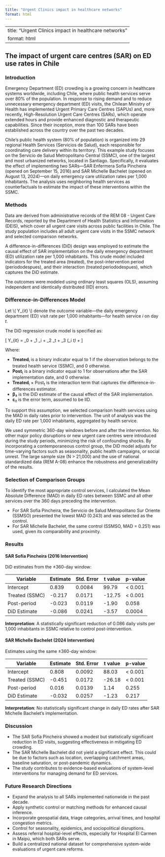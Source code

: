 ```yaml
---
title: "Urgent Clinics impact in healthcare networks"
format: html
---
```


```{=html}
<script>
  const password = prompt("Por favor, introduce la contraseña para acceder:");
  const correct = "saraccess2024"; // Puedes cambiar esta clave a la que tú quieras

  if (password !== correct) {
    document.body.innerHTML = `
      <h1>Acceso denegado</h1>
      <p>No tienes permiso para ver este contenido.</p>
    `;
  }
</script>
```

---
title: "Urgent Clinics impact in healthcare networks"
format: html
---

```{=html}
<script>
  const password = prompt("Por favor, introduce la contraseña para acceder:");
  const correct = "saraccess2024";  // Cambia esta clave a la que tú quieras

  if (password !== correct) {
    document.body.innerHTML = `
      <h1>Acceso denegado</h1>
      <p>No tienes permiso para ver este contenido.</p>
    `;
  }
</script>
```

## The impact of urgent care centres (SAR) on ED use rates in Chile

### Introduction

Emergency Department (ED) crowding is a growing concern in healthcare systems worldwide, including Chile, where public health services serve over 80% of the population. In response to rising demand and to reduce unnecessary emergency department (ED) visits, the Chilean Ministry of Health has implemented Urgent Primary Care Centres (SAPUs) and, more recently, High-Resolution Urgent Care Centres (SARs), which operate extended hours and provide enhanced diagnostic and therapeutic capabilities. Since their inception, more than 100 SARs have been established across the country over the past two decades.

Chile’s public health system (80% of population) is organized into 29 regional Health Services (Servicios de Salud), each responsible for coordinating care delivery within its territory. This example study focuses on the Servicio de Salud Metropolitano Central (SSMC), one of the largest and most urbanized networks, located in Santiago. Specifically, it evaluates the effect of implementing two SARs—SAR Enfermera Sofía Pincheira (opened on September 15, 2016) and SAR Michelle Bachelet (opened on August 13, 2024)—on daily emergency care utilization rates per 1,000 inhabitants. The analysis uses neighboring health services as counterfactuals to estimate the impact of these interventions within the SSMC.

### Methods

Data are derived from administrative records of the REM 08 - Urgent Care Records, reported by the Department of Health Statistics and Information (DEIS), which cover all urgent care visits across public facilities in Chile. The study population includes all adult urgent care visits in the SSMC network and selected comparison networks.

A difference-in-differences (DiD) design was employed to estimate the causal effect of SAR implementation on the daily emergency department (ED) utilization rate per 1,000 inhabitants. This crude model included indicators for the treated area (treated), the post-intervention period (periododespues), and their interaction (treated:periododespues), which captures the DiD estimate.

The outcomes were modeled using ordinary least squares (OLS), assuming independent and identically distributed (IID) errors.

### Difference-in-Differences Model

Let \\( Y\_{it} \\) denote the outcome variable—the daily emergency department (ED) visit rate per 1,000 inhabitants—for health service *i* on day *t*.

The DiD regression crude model is specified as:

\[ Y\_{it} = \beta\_0 + \beta\_1 \text{Treated}\_i + \beta\_2 \text{Post}\_t + \beta\_3 (\text{Treated}\_i \times \text{Post}*t) +* \varepsilon{it} \]

Where:

-   **Treated**<sub>i</sub> is a binary indicator equal to 1 if the observation belongs to the treated health service (SSMC), and 0 otherwise.
-   **Post**<sub>t</sub> is a binary indicator equal to 1 for observations after the SAR implementation date, and 0 otherwise.
-   **Treated**<sub>i</sub> × Post<sub>t</sub> is the interaction term that captures the difference-in-differences estimator.
-   **β₃** is the DiD estimate of the causal effect of the SAR implementation.
-   **ε**<sub>it</sub> is the error term, assumed to be IID.

To support this assumption, we selected comparison health services using the MAD in daily rates prior to intervention. The unit of analysis was the daily ED rate per 1,000 inhabitants, aggregated by health service.

We used symmetric 360-day windows before and after the intervention. No other major policy disruptions or new urgent care centres were introduced during the study periods, minimizing the risk of confounding shocks. By incorporating a contemporaneous control group, the DiD model adjusts for time-varying factors such as seasonality, public health campaigns, or social unrest. The large sample size (N \> 21,000) and the use of national standardized data (REM A-08) enhance the robustness and generalizability of the results.

### Selection of Comparison Groups

To identify the most appropriate control services, I calculated the Mean Absolute Difference (MAD) in daily ED rates between SSMC and all other services over the 360 days preceding the intervention.

-   For SAR Sofía Pincheira, the Servicio de Salud Metropolitano Sur Oriente (SSMSO) presented the lowest MAD (0.243) and was selected as the control.
-   For SAR Michelle Bachelet, the same control (SSMSO, MAD = 0.251) was used, given its comparability and proximity.

### Results

#### SAR Sofía Pincheira (2016 Intervention)

DiD estimates from the ±360-day window:

| Variable       | Estimate | Std. Error | t value | p-value  |
|----------------|----------|------------|---------|----------|
| Intercept      | 0.839    | 0.0084     | 99.79   | \< 0.001 |
| Treated (SSMC) | -0.217   | 0.0171     | -12.75  | \< 0.001 |
| Post-period    | -0.023   | 0.0119     | -1.90   | 0.058    |
| DiD Estimate   | -0.086   | 0.0241     | -3.57   | 0.0004   |

**Interpretation**: A statistically significant reduction of 0.086 daily visits per 1,000 inhabitants in SSMC relative to control post-intervention.

#### SAR Michelle Bachelet (2024 Intervention)

Estimates using the same ±360-day window:

| Variable       | Estimate | Std. Error | t value | p-value  |
|----------------|----------|------------|---------|----------|
| Intercept      | 0.808    | 0.0092     | 88.03   | \< 0.001 |
| Treated (SSMC) | -0.451   | 0.0172     | -26.18  | \< 0.001 |
| Post-period    | 0.016    | 0.0139     | 1.14    | 0.255    |
| DiD Estimate   | -0.032   | 0.0257     | -1.23   | 0.217    |

**Interpretation**: No statistically significant change in daily ED rates after SAR Michelle Bachelet's implementation.

### Discussion

-   The SAR Sofía Pincheira showed a modest but statistically significant reduction in ED visits, suggesting effectiveness in mitigating ED crowding.
-   The SAR Michelle Bachelet did not yield a significant effect. This could be due to factors such as location, overlapping catchment areas, baseline saturation, or post-pandemic dynamics.
-   The study contributes to evidence-based evaluations of system-level interventions for managing demand for ED services.

### Future Research Directions

-   Expand the analysis to all SARs implemented nationwide in the past decade.
-   Apply synthetic control or matching methods for enhanced causal inference.
-   Incorporate geospatial data, triage categories, arrival times, and hospital congestion metrics.
-   Control for seasonality, epidemics, and sociopolitical disruptions.
-   Assess referral hospital-level effects, especially for Hospital El Carmen in Maipú, which both SARs serve.
-   Build a centralized national dataset for comprehensive system-wide evaluations of urgent care reforms.
